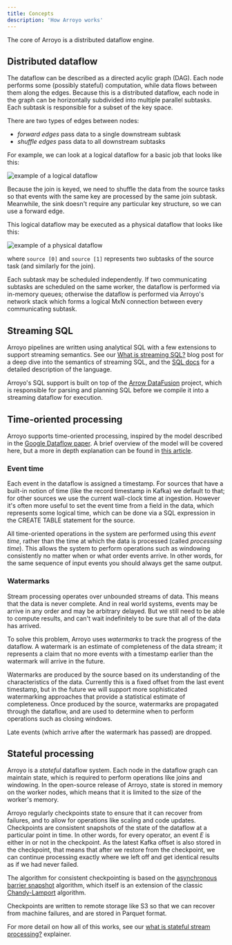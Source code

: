 ```yaml
---
title: Concepts
description: 'How Arroyo works'
---
```


The core of Arroyo is a distributed dataflow engine.

## Distributed dataflow

The dataflow can be described as a directed acylic graph (DAG). Each node performs some (possibly stateful) computation,
while data flows between them along the edges. Because this is a distributed dataflow, each node in the graph can be
horizontally subdivided into multiple parallel subtasks. Each subtask is responsible for a subset of the key space.

There are two types of edges between nodes:

- _forward edges_ pass data to a single downstream subtask
- _shuffle edges_ pass data to all downstream subtasks

For example, we can look at a logical dataflow for a basic job that looks like this:

<Frame>
  <img
    src="/images/dataflow.svg"
    alt="example of a logical dataflow"
    style={{ height: "300px", textAlign: "center" }}
  />
</Frame>

Because the join is keyed, we need to shuffle the data from the source tasks so that events with the same key are
processed by the same join subtask. Meanwhile, the sink doesn't require any particular key structure, so we can use a
forward edge.

This logical dataflow may be executed as a physical dataflow that looks like this:

<Frame>
  <img
    src="/images/physical_plan.svg"
    alt="example of a physical dataflow"
    style={{ height: '400px', textAlign: 'center' }}
  />
</Frame>

where `source [0]` and `source [1]` represents two subtasks of the source task (and similarly for the join).

Each subtask may be scheduled independently. If two communicating subtasks are scheduled on the same worker, the
dataflow is performed via in-memory queues; otherwise the dataflow is performed via Arroyo's network stack which forms
a logical MxN connection between every communicating subtask.

## Streaming SQL

Arroyo pipelines are written using analytical SQL with a few extensions to support streaming semantics. See
our [What is streaming SQL?](https://www.arroyo.dev/blog/what-is-streaming-sql) blog post for a deep dive into
the semantics of streaming SQL, and the [SQL docs](/sql) for a detailed description of the language.

Arroyo's SQL support is built on top of the [Arrow DataFusion](https://arrow.apache.org/datafusion/) project,
which is responsible for parsing and planning SQL before we compile it into a streaming dataflow for execution.

## Time-oriented processing

Arroyo supports time-oriented processing, inspired by the model described in the
[Google Dataflow paper](https://research.google.com/pubs/pub43864.html). A brief
overview of the model will be covered here, but a more in depth explanation can
be found in
[this article](https://www.oreilly.com/radar/the-world-beyond-batch-streaming-101/).

### Event time

Each event in the dataflow is assigned a timestamp. For sources that have a built-in notion of time (like
the record timestamp in Kafka) we default to that; for other sources we use the current wall-clock time
at ingestion. However it's often more useful to set the event time from a field in the data, which represents
some logical time, which can be done via a SQL expression in the CREATE TABLE statement for the source.

All time-oriented operations in the system are performed using this _event time_, rather than the time at which the data
is processed (called _processing time_). This allows the system to perform operations such as windowing consistently
no matter when or what order events arrive. In other words, for the same sequence of input events you should always get
the same output.

### Watermarks

Stream processing operates over unbounded streams of data. This means that the data is never complete. And in real world
systems, events may be arrive in any order and may be arbitrary delayed. But we still need to be able to compute results,
and can't wait indefinitely to be sure that all of the data has arrived.

To solve this problem, Arroyo uses _watermarks_ to track the progress of the dataflow. A watermark is an estimate of
completeness of the data stream; it represents a claim that no more events with a timestamp earlier than the watermark
will arrive in the future.

Watermarks are produced by the source based on its understanding of the characteristics of the data. Currently this is
a fixed offset from the last event timestamp, but in the future we will support more sophisticated watermarking approaches
that provide a statistical estimate of completeness. Once produced by the source, watermarks are propagated through the
dataflow, and are used to determine when to perform operations such as closing windows.

Late events (which arrive after the watermark has passed) are dropped.

## Stateful processing

Arroyo is a _stateful_ dataflow system. Each node in the dataflow graph can maintain state, which is required to perform
operations like joins and windowing. In the open-source release of Arroyo, state is stored in memory on the worker nodes,
which means that it is limited to the size of the worker's memory.

Arroyo regularly checkpoints state to ensure that it can recover from failures, and to allow for operations like scaling
and code updates. Checkpoints are consistent snapshots of the state of the dataflow at a particular point in time. In
other words, for every operator, an event _E_ is either in or not in the checkpoint. As the latest Kafka offset is also
stored in the checkpoint, that means that after we restore from the checkpoint, we can continue processing exactly where
we left off and get identical results as if we had never failed.

The algorithm for consistent checkpointing is based on the
[asynchronous barrier snapshot](https://arxiv.org/abs/1506.08603) algorithm, which itself is an extension of the
classic [Chandy-Lamport](https://en.wikipedia.org/wiki/Chandy-Lamport_algorithm) algorithm.

Checkpoints are written to remote storage like S3 so that we can recover from
machine failures, and are stored in Parquet format.

For more detail on how all of this works, see our
[what is stateful stream processing?](https://www.arroyo.dev/blog/stateful-stream-processing)
explainer.
